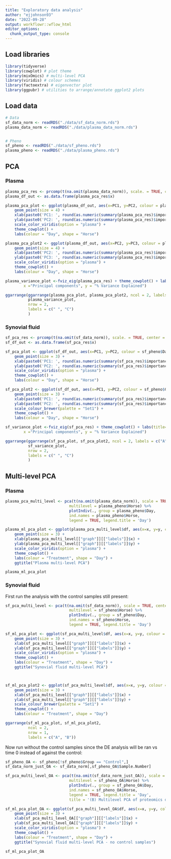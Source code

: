 ```yaml
---
title: "Exploratory data analysis"
author: "ejjohnson93"
date: "2022-09-28"
output: workflowr::wflow_html
editor_options:
  chunk_output_type: console
---
```


## Load libraries

```r

library(tidyverse)
library(cowplot) # plot theme
library(mixOmics) # multi-level PCA
library(viridis) # colour schemes
library(factoextra) # eigenvector plot
library(ggpubr) # utilities to arrange/annotate ggplot2 plots

```


## Load data

```r

# Data
sf_data_norm <- readRDS("./data/sf_data_norm.rds")
plasma_data_norm <- readRDS("./data/plasma_data_norm.rds")


# Pheno
sf_pheno <- readRDS("./data/sf_pheno.rds")
plasma_pheno <- readRDS("./data/plasma_pheno.rds")

```


## PCA

### Plasma

```r

plasma_pca_res <- prcomp(t(na.omit(plasma_data_norm)), scale. = TRUE, center = TRUE)
plasma_df_out <- as.data.frame(plasma_pca_res$x)


```


```r

plasma_pca_plot <- ggplot(plasma_df_out, aes(x=PC1, y=PC2, colour = plasma_pheno$Day, shape=factor(plasma_pheno$Horse))) + 
    geom_point(size = 4) + 
    xlab(paste0('PC1: ', round(as.numeric(summary(plasma_pca_res)$importance[2,1]*100)), '% expl.var')) + 
    ylab(paste0('PC2: ', round(as.numeric(summary(plasma_pca_res)$importance[2,2]*100)), '% expl.var')) + 
    scale_color_viridis(option = "plasma") +
    theme_cowplot() + 
    labs(colour = "Day", shape = "Horse")

```

```r

plasma_pca_plot2 <- ggplot(plasma_df_out, aes(x=PC2, y=PC3, colour = plasma_pheno$Day, shape=factor(plasma_pheno$Horse))) + 
    geom_point(size = 4) + 
    xlab(paste0('PC2: ', round(as.numeric(summary(plasma_pca_res)$importance[2,2]*100)), '% expl.var')) + 
    ylab(paste0('PC3: ', round(as.numeric(summary(plasma_pca_res)$importance[2,3]*100)), '% expl.var')) + 
    scale_color_viridis(option = "plasma") +
    theme_cowplot() + 
    labs(colour = "Day", shape = "Horse")

```

```r

plasma_variance_plot <-fviz_eig(plasma_pca_res) + theme_cowplot() + labs(title="",
        x ="Principal components", y = "% Variance Explained")

```



```r

ggarrange(ggarrange(plasma_pca_plot, plasma_pca_plot2, ncol = 2, labels = c("A", "B")), 
          plasma_variance_plot,                                                 
          nrow = 2, 
          labels = c(" ", "C")                                       
          ) 

```


### Synovial fluid 

```r

sf_pca_res <- prcomp(t(na.omit(sf_data_norm)), scale. = TRUE, center = TRUE)
sf_df_out <- as.data.frame(sf_pca_res$x)

```

```r

sf_pca_plot <- ggplot(sf_df_out, aes(x=PC1, y=PC2, colour = sf_pheno$Day, shape=factor(sf_pheno$Horse))) + 
    geom_point(size = 3) + 
    xlab(paste0('PC1: ', round(as.numeric(summary(sf_pca_res)$importance[2,1]*100)), '% expl.var')) + 
    ylab(paste0('PC2: ', round(as.numeric(summary(sf_pca_res)$importance[2,2]*100)), '% expl.var')) + 
    scale_color_viridis(option = "plasma") +
    theme_cowplot() + 
    labs(colour = "Day", shape = "Horse")


```

```r

sf_pca_plot2 <- ggplot(sf_df_out, aes(x=PC1, y=PC2, colour = sf_pheno$Group, shape=factor(sf_pheno$Horse))) + 
    geom_point(size = 3) + 
    xlab(paste0('PC1: ', round(as.numeric(summary(sf_pca_res)$importance[2,1]*100)), '% expl.var')) + 
    ylab(paste0('PC2: ', round(as.numeric(summary(sf_pca_res)$importance[2,2]*100)), '% expl.var')) + 
    scale_colour_brewer(palette = "Set1") +
    theme_cowplot() + 
    labs(colour = "Day", shape = "Horse")


```

```r

sf_variance_plot <-fviz_eig(sf_pca_res) + theme_cowplot() + labs(title="",
        x ="Principal components", y = "% Variance Explained")

```



```r

ggarrange(ggarrange(sf_pca_plot, sf_pca_plot2, ncol = 2, labels = c("A", "B")), 
          sf_variance_plot,                                                 
          nrow = 2, 
          labels = c(" ", "C")                                       
          ) 

```



## Multi-level PCA

### Plasma

```r

plasma_pca_multi_level <- pca(t(na.omit(plasma_data_norm)), scale = TRUE, center = TRUE, ncomp = 10,
                            multilevel = plasma_pheno$Horse) %>%
                            plotIndiv(., group = plasma_pheno$Day, 
                            ind.names = plasma_pheno$Horse,
                            legend = TRUE, legend.title = 'Day') 

```

```r

plasma_ml_pca_plot <- ggplot(plasma_pca_multi_level$df, aes(x=x, y=y, colour = plasma_pheno$Day)) + 
    geom_point(size = 3) + 
    xlab(plasma_pca_multi_level[["graph"]][["labels"]]$x) + 
    ylab(plasma_pca_multi_level[["graph"]][["labels"]]$y) + 
    scale_color_viridis(option = "plasma") +
    theme_cowplot() + 
    labs(colour = "Treatment", shape = "Day") + 
    ggtitle("Plasma multi-level PCA")


```

```r

plasma_ml_pca_plot

```


### Synovial fluid 

First run the analysis with the control samples still present: 

```r

sf_pca_multi_level <- pca(t(na.omit(sf_data_norm)), scale = TRUE, center = TRUE, ncomp = 10,
                            multilevel = sf_pheno$Horse) %>%
                            plotIndiv(., group = sf_pheno$Day, 
                            ind.names = sf_pheno$Horse,
                            legend = TRUE, legend.title = 'Day') 

```

```r

sf_ml_pca_plot <- ggplot(sf_pca_multi_level$df, aes(x=x, y=y, colour = sf_pheno$Day)) + 
    geom_point(size = 3) + 
    xlab(sf_pca_multi_level[["graph"]][["labels"]]$x) + 
    ylab(sf_pca_multi_level[["graph"]][["labels"]]$y) + 
    scale_color_viridis(option = "plasma") +
    theme_cowplot() + 
    labs(colour = "Treatment", shape = "Day") + 
    ggtitle("Synovial fluid multi-level PCA")



sf_ml_pca_plot2 <- ggplot(sf_pca_multi_level$df, aes(x=x, y=y, colour = sf_pheno$Group)) + 
    geom_point(size = 3) + 
    xlab(sf_pca_multi_level[["graph"]][["labels"]]$x) + 
    ylab(sf_pca_multi_level[["graph"]][["labels"]]$y) + 
    scale_colour_brewer(palette = "Set1") +
    theme_cowplot() + 
    labs(colour = "Treatment", shape = "Day") 


```

```r

ggarrange(sf_ml_pca_plot, sf_ml_pca_plot2,
          ncol = 2,
          nrow = 1, 
          labels = c("A", "B")) 

```


Now run without the control samples since the DE analysis will be ran vs time 0 instead of against the control:

```r

sf_pheno_OA <- sf_pheno[!sf_pheno$Group == "Control",]
sf_data_norm_just_OA <- sf_data_norm[,sf_pheno_OA$Sample.Number]

```


```r

sf_pca_multi_level_OA <- pca(t(na.omit(sf_data_norm_just_OA)), scale = TRUE, center = TRUE, ncomp = 10,
                            multilevel = sf_pheno_OA$Horse) %>%
                            plotIndiv(., group = sf_pheno_OA$Day, 
                            ind.names = sf_pheno_OA$Horse,
                            legend = TRUE, legend.title = 'Day',
                            title = '(B) Multilevel PCA of proteomics data') 

```

```r

sf_ml_pca_plot_OA <- ggplot(sf_pca_multi_level_OA$df, aes(x=x, y=y, colour = sf_pheno_OA$Day)) + 
    geom_point(size = 3) + 
    xlab(sf_pca_multi_level_OA[["graph"]][["labels"]]$x) + 
    ylab(sf_pca_multi_level_OA[["graph"]][["labels"]]$y) + 
    scale_color_viridis(option = "plasma") +
    theme_cowplot() + 
    labs(colour = "Treatment", shape = "Day") + 
    ggtitle("Synovial fluid multi-level PCA - no control samples")

```

```r

sf_ml_pca_plot_OA

```
